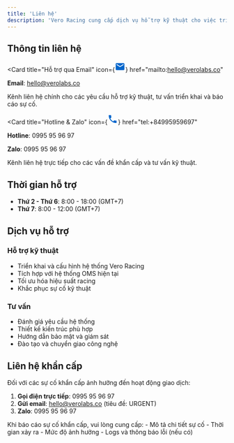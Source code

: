```yaml
---
title: 'Liên hệ'
description: 'Vero Racing cung cấp dịch vụ hỗ trợ kỹ thuật cho việc triển khai và vận hành hệ thống racing. Đội ngũ kỹ thuật sẵn sàng hỗ trợ khách hàng trong suốt quá trình triển khai và vận hành.'
---
```




## Thông tin liên hệ

<CardGroup cols={2}>

<Card
  title="Hỗ trợ qua Email"
  icon={<svg width="24" height="24" viewBox="0 0 24 24" fill="none" xmlns="http://www.w3.org/2000/svg">
    <path d="M20 4H4c-1.1 0-1.99.9-1.99 2L2 18c0 1.1.9 2 2 2h16c1.1 0 2-.9 2-2V6c0-1.1-.9-2-2-2zm0 4l-8 5-8-5V6l8 5 8-5v2z" fill="#0066cc"/>
  </svg>}
  href="mailto:hello@verolabs.co"
>
**Email**: hello@verolabs.co

Kênh liên hệ chính cho các yêu cầu hỗ trợ kỹ thuật, tư vấn triển khai và báo cáo sự cố.
</Card>

<Card
  title="Hotline & Zalo"
  icon={<svg width="24" height="24" viewBox="0 0 24 24" fill="none" xmlns="http://www.w3.org/2000/svg">
    <path d="M6.62 10.79c1.44 2.83 3.76 5.14 6.59 6.59l2.2-2.2c.27-.27.67-.36 1.02-.24 1.12.37 2.33.57 3.57.57.55 0 1 .45 1 1V20c0 .55-.45 1-1 1-9.39 0-17-7.61-17-17 0-.55.45-1 1-1h3.5c.55 0 1 .45 1 1 0 1.25.2 2.45.57 3.57.11.35.03.74-.25 1.02l-2.2 2.2z" fill="#0066cc"/>
  </svg>}
  href="tel:+84995959697"
>
**Hotline**: 0995 95 96 97

**Zalo**: 0995 95 96 97

Kênh liên hệ trực tiếp cho các vấn đề khẩn cấp và tư vấn kỹ thuật.
</Card>

</CardGroup>



## Thời gian hỗ trợ

- **Thứ 2 - Thứ 6**: 8:00 - 18:00 (GMT+7)
- **Thứ 7**: 8:00 - 12:00 (GMT+7)

## Dịch vụ hỗ trợ

### Hỗ trợ kỹ thuật
- Triển khai và cấu hình hệ thống Vero Racing
- Tích hợp với hệ thống OMS hiện tại
- Tối ưu hóa hiệu suất racing
- Khắc phục sự cố kỹ thuật

### Tư vấn
- Đánh giá yêu cầu hệ thống
- Thiết kế kiến trúc phù hợp
- Hướng dẫn bảo mật và giám sát
- Đào tạo và chuyển giao công nghệ

## Liên hệ khẩn cấp

Đối với các sự cố khẩn cấp ảnh hưởng đến hoạt động giao dịch:

1. **Gọi điện trực tiếp**: 0995 95 96 97
2. **Gửi email**: hello@verolabs.co (tiêu đề: URGENT)
3. **Zalo**: 0995 95 96 97

<Warning>
  Khi báo cáo sự cố khẩn cấp, vui lòng cung cấp:
  - Mô tả chi tiết sự cố
  - Thời gian xảy ra
  - Mức độ ảnh hưởng
  - Logs và thông báo lỗi (nếu có)
</Warning>
